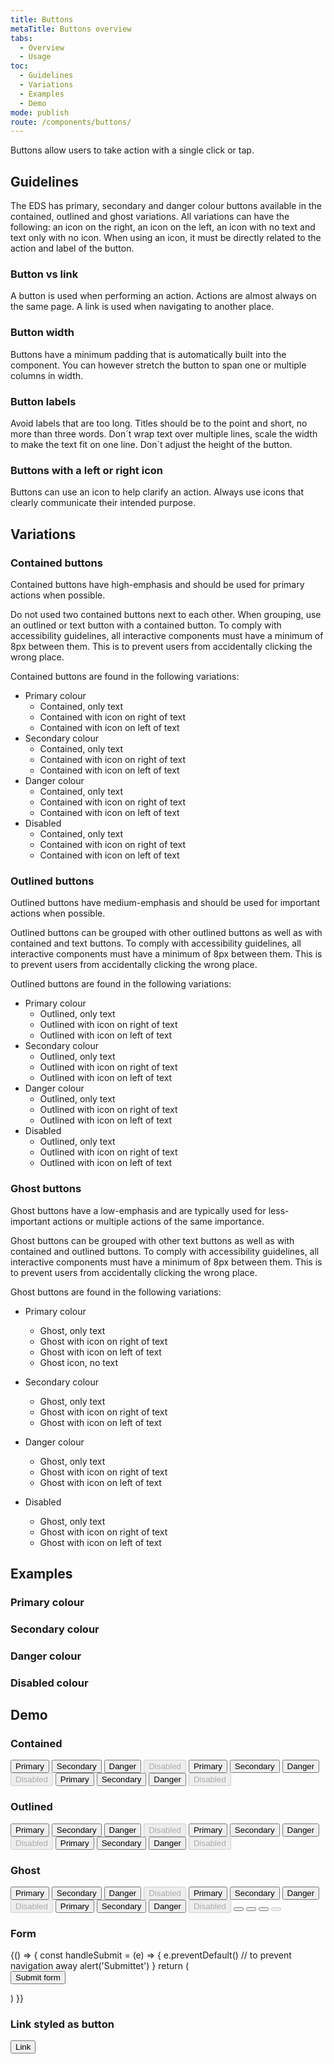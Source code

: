 ```yaml
---
title: Buttons
metaTitle: Buttons overview
tabs:
  - Overview
  - Usage
toc:
  - Guidelines
  - Variations
  - Examples
  - Demo
mode: publish
route: /components/buttons/
---
```



Buttons allow users to take action with a single click or tap.

## Guidelines

The EDS has primary, secondary and danger colour buttons available in the contained, outlined and ghost variations. All variations can have the following: an icon on the right, an icon on the left, an icon with no text and text only with no icon. When using an icon, it must be directly related to the action and label of the button.

### Button vs link

A button is used when performing an action. Actions are almost always on the same page. A link is used when navigating to another place.

### Button width

Buttons have a minimum padding that is automatically built into the component. You can however stretch the button to span one or multiple columns in width.

### Button labels

Avoid labels that are too long. Titles should be to the point and short, no more than three words. Don´t wrap text over multiple lines, scale the width to make the text fit on one line. Don´t adjust the height of the button.

### Buttons with a left or right icon

Buttons can use an icon to help clarify an action. Always use icons that clearly communicate their intended purpose.

## Variations

### Contained buttons

Contained buttons have high-emphasis and should be used for primary actions when possible.

Do not used two contained buttons next to each other. When grouping, use an outlined or text button with a contained button.
To comply with accessibility guidelines, all interactive components must have a minimum of 8px between them. This is to prevent users from accidentally clicking the wrong place.

Contained buttons are found in the following variations:

- Primary colour
  - Contained, only text
  - Contained with icon on right of text
  - Contained with icon on left of text
- Secondary colour
  - Contained, only text
  - Contained with icon on right of text
  - Contained with icon on left of text
- Danger colour
  - Contained, only text
  - Contained with icon on right of text
  - Contained with icon on left of text
- Disabled
  - Contained, only text
  - Contained with icon on right of text
  - Contained with icon on left of text

### Outlined buttons

Outlined buttons have medium-emphasis and should be used for important actions when possible.

Outlined buttons can be grouped with other outlined buttons as well as with contained and text buttons.
To comply with accessibility guidelines, all interactive components must have a minimum of 8px between them. This is to prevent users from accidentally clicking the wrong place.

Outlined buttons are found in the following variations:

- Primary colour
  - Outlined, only text
  - Outlined with icon on right of text
  - Outlined with icon on left of text
- Secondary colour
  - Outlined, only text
  - Outlined with icon on right of text
  - Outlined with icon on left of text
- Danger colour
  - Outlined, only text
  - Outlined with icon on right of text
  - Outlined with icon on left of text
- Disabled
  - Outlined, only text
  - Outlined with icon on right of text
  - Outlined with icon on left of text

### Ghost buttons

Ghost buttons have a low-emphasis and are typically used for less-important actions or multiple actions of the same importance.

Ghost buttons can be grouped with other text buttons as well as with contained and outlined buttons. To comply with accessibility guidelines, all interactive components must have a minimum of 8px between them. This is to prevent users from accidentally clicking the wrong place.

Ghost buttons are found in the following variations:

- Primary colour
  - Ghost, only text
  - Ghost with icon on right of text
  - Ghost with icon on left of text
  - Ghost icon, no text
- Secondary colour
  - Ghost, only text
  - Ghost with icon on right of text
  - Ghost with icon on left of text
- Danger colour
  - Ghost, only text
  - Ghost with icon on right of text
  - Ghost with icon on left of text
- Disabled

  - Ghost, only text
  - Ghost with icon on right of text
  - Ghost with icon on left of text

## Examples

### Primary colour

<FigmaImage
  url="https://www.figma.com/file/0bGXR2sCwMVSDNyyzu5BXrO5/Desktop-UI?node-id=1%3A4"
  alt="Figma design of primary buttons"
/>

### Secondary colour

<FigmaImage
  url="https://www.figma.com/file/0bGXR2sCwMVSDNyyzu5BXrO5/Desktop-UI?node-id=142%3A0"
  alt="Figma design of secondary buttons"
/>

### Danger colour

<FigmaImage
  url="https://www.figma.com/file/0bGXR2sCwMVSDNyyzu5BXrO5/Desktop-UI?node-id=142%3A3883"
  alt="Figma design of danger buttons"
/>

### Disabled colour

<FigmaImage
  url="https://www.figma.com/file/0bGXR2sCwMVSDNyyzu5BXrO5/Desktop-UI?node-id=146%3A10"
  alt="Figma design of disabled buttons"
/>

## Demo

### Contained

<Playground>
  <div
    style={{
      display: 'grid',
      gridTemplateColumns: 'repeat(4, fit-content(100%))',
      gap: '32px',
    }}
  >
    <Button>Primary</Button>
    <Button color="secondary">Secondary</Button>
    <Button color="danger">Danger</Button>
    <Button disabled>Disabled</Button>
    <Button>
      <Icon name="save" title="save" size={16}></Icon>Primary
    </Button>
    <Button color="secondary">
      <Icon name="save" title="save"></Icon>Secondary
    </Button>
    <Button color="danger">
      <Icon name="save" title="save"></Icon>Danger
    </Button>
    <Button disabled>
      <Icon name="save" title="save"></Icon>Disabled
    </Button>
    <Button>
      Primary <Icon name="save" title="save"></Icon>
    </Button>
    <Button color="secondary">
      Secondary
      <Icon name="save" title="save"></Icon>
    </Button>
    <Button color="danger">
      Danger
      <Icon name="save" title="save"></Icon>
    </Button>
    <Button disabled>
      Disabled
      <Icon name="save" title="save"></Icon>
    </Button>
  </div>
</Playground>

### Outlined

<Playground>
  <div
    style={{
      display: 'grid',
      gridTemplateColumns: 'repeat(4, fit-content(100%))',
      gap: '32px',
    }}
  >
    <Button variant="outlined">Primary</Button>
    <Button variant="outlined" color="secondary">
      Secondary
    </Button>
    <Button variant="outlined" color="danger">
      Danger
    </Button>
    <Button variant="outlined" disabled>
      Disabled
    </Button>
    <Button variant="outlined">
      <Icon name="save" title="save"></Icon>
      Primary
    </Button>
    <Button variant="outlined" color="secondary">
      <Icon name="save" title="save"></Icon>
      Secondary
    </Button>
    <Button variant="outlined" color="danger">
      <Icon name="save" title="save"></Icon>
      Danger
    </Button>
    <Button variant="outlined" disabled>
      <Icon name="save" title="save"></Icon>
      Disabled
    </Button>
    <Button variant="outlined">
      Primary
      <Icon name="save" title="save"></Icon>
    </Button>
    <Button variant="outlined" color="secondary">
      Secondary
      <Icon name="save" title="save"></Icon>
    </Button>
    <Button variant="outlined" color="danger">
      Danger
      <Icon name="save" title="save"></Icon>
    </Button>
    <Button variant="outlined" disabled>
      Disabled
      <Icon name="save" title="save"></Icon>
    </Button>
  </div>
</Playground>

### Ghost

<Playground>
  <div
    style={{
      display: 'grid',
      gridTemplateColumns: 'repeat(4, fit-content(100%))',
      gap: '32px',
    }}
  >
    <Button variant="ghost">Primary</Button>
    <Button variant="ghost" color="secondary">
      Secondary
    </Button>
    <Button variant="ghost" color="danger">
      Danger
    </Button>
    <Button variant="ghost" disabled>
      Disabled
    </Button>
    <Button variant="ghost">
      <Icon name="save" title="save"></Icon>
      Primary
    </Button>
    <Button variant="ghost" color="secondary">
      <Icon name="save" title="save"></Icon>
      Secondary
    </Button>
    <Button variant="ghost" color="danger">
      <Icon name="save" title="save"></Icon>
      Danger
    </Button>
    <Button variant="ghost" disabled>
      <Icon name="save" title="save"></Icon>
      Disabled
    </Button>
    <Button variant="ghost">
      Primary
      <Icon name="save" title="save"></Icon>
    </Button>
    <Button variant="ghost" color="secondary">
      Secondary
      <Icon name="save" title="save"></Icon>
    </Button>
    <Button variant="ghost" color="danger">
      Danger
      <Icon name="save" title="save"></Icon>
    </Button>
    <Button variant="ghost" disabled>
      Disabled
      <Icon name="save" title="save"></Icon>
    </Button>
    <Button variant="ghost_icon">
      <Icon name="save" title="save action" size={48}></Icon>
    </Button>
    <Button variant="ghost_icon" color="secondary">
      <Icon name="save" title="save"></Icon>
    </Button>
    <Button variant="ghost_icon" color="danger">
      <Icon name="save" title="save"></Icon>
    </Button>
    <Button variant="ghost_icon" disabled>
      <Icon name="save" title="save"></Icon>
    </Button>
  </div>
</Playground>

### Form

<Playground>
  {() => {
    const handleSubmit = (e) => {
      e.preventDefault() // to prevent navigation away
      alert('Submittet')
    }
    return (
      <form onSubmit={handleSubmit} href="/">
        <Button type="submit">Submit form</Button>
      </form>
    )
  }}
</Playground>

### Link styled as button

<Playground>
  <Button href="#" style={{ width: '10rem' }}>
    Link
  </Button>
</Playground>
